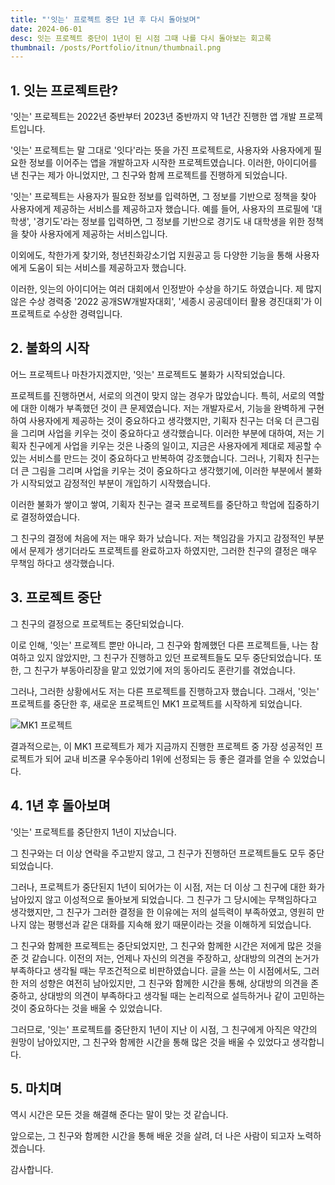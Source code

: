 ```yaml
---
title: "'잇는' 프로젝트 중단 1년 후 다시 돌아보며"
date: 2024-06-01
desc: 잇는 프로젝트 중단이 1년이 된 시점 그때 나를 다시 돌아보는 회고록
thumbnail: /posts/Portfolio/itnun/thumbnail.png
---
```


## 1. 잇는 프로젝트란?

'잇는' 프로젝트는 2022년 중반부터 2023년 중반까지 약 1년간 진행한 앱 개발 프로젝트입니다.

'잇는' 프로젝트는 말 그대로 '잇다'라는 뜻을 가진 프로젝트로, 사용자와 사용자에게 필요한 정보를 이어주는 앱을 개발하고자 시작한 프로젝트였습니다.
이러한, 아이디어를 낸 친구는 제가 아니었지만, 그 친구와 함께 프로젝트를 진행하게 되었습니다.

'잇는' 프로젝트는 사용자가 필요한 정보를 입력하면, 그 정보를 기반으로 정책을 찾아 사용자에게 제공하는 서비스를 제공하고자 했습니다.
예를 들어, 사용자의 프로필에 '대학생', '경기도'라는 정보를 입력하면, 그 정보를 기반으로 경기도 내 대학생을 위한 정책을 찾아 사용자에게 제공하는 서비스입니다.

이외에도, 착한가게 찾기와, 청년친화강소기업 지원공고 등 다양한 기능을 통해 사용자에게 도움이 되는 서비스를 제공하고자 했습니다.

이러한, 잇는의 아이디어는 여러 대회에서 인정받아 수상을 하기도 하였습니다. 제 많지 않은 수상 경력중 '2022 공개SW개발자대회', '세종시 공공데이터 활용 경진대회'가 이 프로젝트로 수상한 경력입니다.

## 2. 불화의 시작

어느 프로젝트나 마찬가지겠지만, '잇는' 프로젝트도 불화가 시작되었습니다.

프로젝트를 진행하면서, 서로의 의견이 맞지 않는 경우가 많았습니다. 특히, 서로의 역할에 대한 이해가 부족했던 것이 큰 문제였습니다.
저는 개발자로서, 기능을 완벽하게 구현하여 사용자에게 제공하는 것이 중요하다고 생각했지만, 기획자 친구는 더욱 더 큰그림을 그리며 사업을 키우는 것이 중요하다고 생각했습니다.
이러한 부분에 대하여, 저는 기획자 친구에게 사업을 키우는 것은 나중의 일이고, 지금은 사용자에게 제대로 제공할 수 있는 서비스를 만드는 것이 중요하다고 반복하여 강조했습니다.
그러나, 기획자 친구는 더 큰 그림을 그리며 사업을 키우는 것이 중요하다고 생각했기에, 이러한 부분에서 불화가 시작되었고 감정적인 부분이 개입하기 시작했습니다.

이러한 불화가 쌓이고 쌓여, 기획자 친구는 결국 프로젝트를 중단하고 학업에 집중하기로 결정하였습니다.

그 친구의 결정에 처음에 저는 매우 화가 났습니다. 저는 책임감을 가지고 감정적인 부분에서 문제가 생기더라도 프로젝트를 완료하고자 하였지만, 그러한 친구의 결정은 매우 무책임 하다고 생각했습니다.

## 3. 프로젝트 중단

그 친구의 결정으로 프로젝트는 중단되었습니다.

이로 인해, '잇는' 프로젝트 뿐만 아니라, 그 친구와 함께했던 다른 프로젝트들, 나는 참여하고 있지 않았지만, 그 친구가 진행하고 있던 프로젝트들도 모두 중단되었습니다.
또한, 그 친구가 부동아리장을 맡고 있었기에 저의 동아리도 혼란기를 겪었습니다.

그러나, 그러한 상황에서도 저는 다른 프로젝트를 진행하고자 했습니다. 그래서, '잇는' 프로젝트를 중단한 후, 새로운 프로젝트인 MK1 프로젝트를 시작하게 되었습니다.

![MK1 프로젝트](/posts/Portfolio/itnun/1.png)

결과적으로는, 이 MK1 프로젝트가 제가 지금까지 진행한 프로젝트 중 가장 성공적인 프로젝트가
되어 교내 비즈쿨 우수동아리 1위에 선정되는 등 좋은 결과를 얻을 수 있었습니다.

## 4. 1년 후 돌아보며

'잇는' 프로젝트를 중단한지 1년이 지났습니다.

그 친구와는 더 이상 연락을 주고받지 않고, 그 친구가 진행하던 프로젝트들도 모두 중단되었습니다.

그러나, 프로젝트가 중단된지 1년이 되어가는 이 시점, 저는 더 이상 그 친구에 대한 화가 남아있지 않고 이성적으로 돌아보게 되었습니다.
그 친구가 그 당시에는 무책임하다고 생각했지만, 그 친구가 그러한 결정을 한 이유에는 저의 설득력이 부족하였고, 영원히 만나지 않는 평행선과 같은 대화를 지속해 왔기 때문이라는 것을 이해하게 되었습니다.

그 친구와 함께한 프로젝트는 중단되었지만, 그 친구와 함께한 시간은 저에게 많은 것을 준 것 같습니다.
이전의 저는, 언제나 자신의 의견을 주장하고, 상대방의 의견의 논거가 부족하다고 생각될 때는 무조건적으로 비판하였습니다.
글을 쓰는 이 시점에서도, 그러한 저의 성향은 여전히 남아있지만, 그 친구와 함께한 시간을 통해, 상대방의 의견을 존중하고, 상대방의 의견이 부족하다고 생각될 때는 논리적으로 설득하거나 같이 고민하는 것이 중요하다는 것을 배울 수 있었습니다.

그러므로, '잇는' 프로젝트를 중단한지 1년이 지난 이 시점, 그 친구에게 아직은 약간의 원망이 남아있지만, 그 친구와 함께한 시간을 통해 많은 것을 배울 수 있었다고 생각합니다.

## 5. 마치며

역시 시간은 모든 것을 해결해 준다는 말이 맞는 것 같습니다.

앞으로는, 그 친구와 함께한 시간을 통해 배운 것을 살려, 더 나은 사람이 되고자 노력하겠습니다.

감사합니다.
